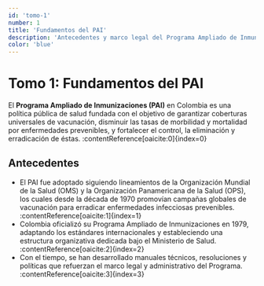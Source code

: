 ```yaml
---
id: 'tomo-1'
number: 1
title: 'Fundamentos del PAI'
description: 'Antecedentes y marco legal del Programa Ampliado de Inmunizaciones'
color: 'blue'
---
```


# Tomo 1: Fundamentos del PAI

El **Programa Ampliado de Inmunizaciones (PAI)** en Colombia es una política pública de salud fundada con el objetivo de garantizar coberturas universales de vacunación, disminuir las tasas de morbilidad y mortalidad por enfermedades prevenibles, y fortalecer el control, la eliminación y erradicación de éstas. :contentReference[oaicite:0]{index=0}

## Antecedentes

- El PAI fue adoptado siguiendo lineamientos de la Organización Mundial de la Salud (OMS) y la Organización Panamericana de la Salud (OPS), los cuales desde la década de 1970 promovían campañas globales de vacunación para erradicar enfermedades infecciosas prevenibles. :contentReference[oaicite:1]{index=1}  
- Colombia oficializó su Programa Ampliado de Inmunizaciones en 1979, adaptando los estándares internacionales y estableciendo una estructura organizativa dedicada bajo el Ministerio de Salud. :contentReference[oaicite:2]{index=2}  
- Con el tiempo, se han desarrollado manuales técnicos, resoluciones y políticas que refuerzan el marco legal y administrativo del Programa. :contentReference[oaicite:3]{index=3}

